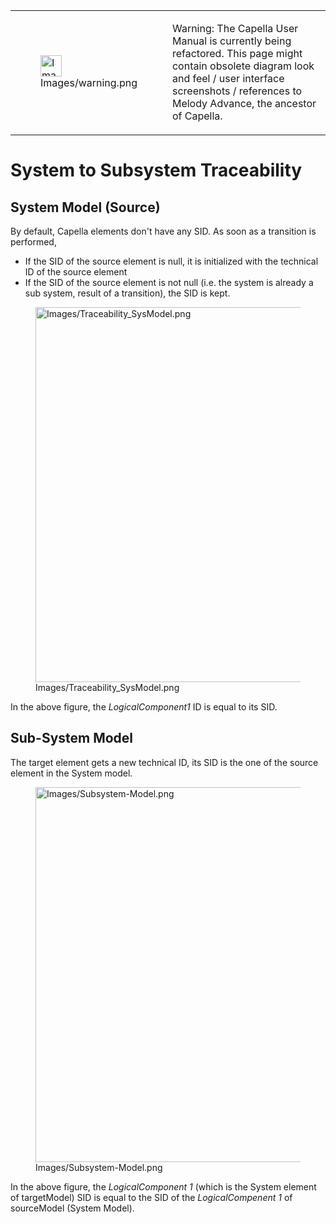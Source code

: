 <!--
  Copyright (c) 2006, 2015 THALES GLOBAL SERVICES.
  All rights reserved. This program and the accompanying materials
  are made available under the terms of the Eclipse Public License v1.0
  which accompanies this distribution, and is available at
  http://www.eclipse.org/legal/epl-v10.html

  Contributors:
       Thales - initial API and implementation
-->

{| border="1"
|-
| [[Image:Images/warning.png|34x34px]] 
| Warning: The Capella User Manual is currently being refactored. This page might contain obsolete diagram look and feel / user interface screenshots / references to Melody Advance, the ancestor of Capella. 
|}  

= System to Subsystem Traceability = 

== System Model (Source) ==

By default, Capella elements don't have any SID. As soon as a transition is performed, 

* If the SID of the source element is null, it is initialized with the technical ID of the source element
* If the SID of the source element is not null (i.e. the system is already a sub system, result of a transition), the SID is kept.

[[Image:Images/Traceability_SysModel.png|600px]] 

In the above figure, the ''LogicalComponent1'' ID is equal to its SID. 

== Sub-System Model ==

The target element gets a new technical ID, its SID is the one of the source element in the System model.

[[Image:Images/Subsystem-Model.png|600px]] 

In the above figure, the ''LogicalComponent 1'' (which is the System element of targetModel) SID is equal to the SID of the ''LogicalCompenent 1'' of sourceModel (System Model).

